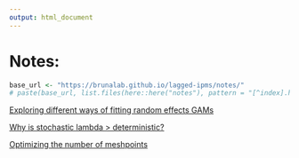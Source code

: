 ```yaml
---
output: html_document
---
```


# Notes:

```r
base_url <- "https://brunalab.github.io/lagged-ipms/notes/"
# paste(base_url, list.files(here::here("notes"), pattern = "[^index].html"), sep = "")
```

[Exploring different ways of fitting random effects GAMs](notes/environmental-stochasticity.html)

[Why is stochastic lambda \> deterministic?](notes/understanding-stochastic-lambda.html)

[Optimizing the number of meshpoints](notes/optimizing-meshpoints.html)

